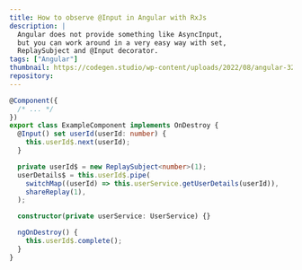 ```yaml
---
title: How to observe @Input in Angular with RxJs
description: |
  Angular does not provide something like AsyncInput, 
  but you can work around in a very easy way with set, 
  ReplaySubject and @Input decorator.
tags: ["Angular"]
thumbnail: https://codegen.studio/wp-content/uploads/2022/08/angular-320x180.png
repository:
---
```


```ts
@Component({
  /* ... */
})
export class ExampleComponent implements OnDestroy {
  @Input() set userId(userId: number) {
    this.userId$.next(userId);
  }

  private userId$ = new ReplaySubject<number>(1);
  userDetails$ = this.userId$.pipe(
    switchMap((userId) => this.userService.getUserDetails(userId)),
    shareReplay(1),
  );

  constructor(private userService: UserService) {}

  ngOnDestroy() {
    this.userId$.complete();
  }
}
```

